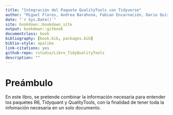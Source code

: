 --- 
title: "Integración del Paquete QualityTools con Tidyverse"
author: "Miguel Flores, Andrea Barahona, Fabian Encarnación, Dario Quispe"
date: "`r Sys.Date()`"
site: bookdown::bookdown_site
output: bookdown::gitbook
documentclass: book
bibliography: [book.bib, packages.bib]
biblio-style: apalike
link-citations: yes
github-repo: rstudio/Libro_TidyQualityTools
description: ""
---

# Preámbulo

En este libro, se pretende combinar la información necesaria para entender los paquetes R6, Tidyquant y QualityTools, con la finalidad de tener toda la infomación necesaria en un solo documento.
